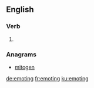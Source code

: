 ==English==

===Verb===
{{head|en|present participle}}

# {{present participle of|emote|lang=en|nocat=1}}

===Anagrams===
* [[mitogen#English|mitogen]]

[[de:emoting]]
[[fr:emoting]]
[[ku:emoting]]